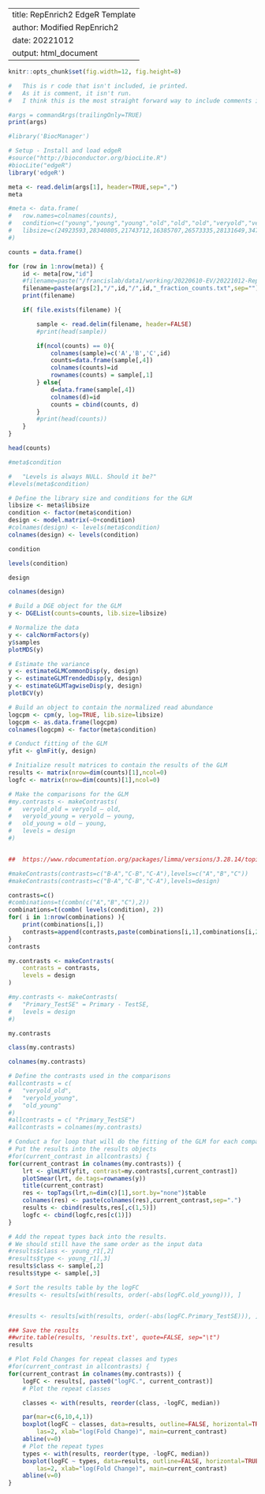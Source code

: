 
---
title: RepEnrich2 EdgeR Template
author: Modified RepEnrich2
date: 20221012
output: html_document
---

<!--

THAT MUST BE FIRST TO BE USEFUL!

-->

```r
knitr::opts_chunk$set(fig.width=12, fig.height=8) 
```


<!--

This is a comment that will only be rendered as an html comment.

Not sure what happens if output is a pdf document.

-->

```r
#	This is r code that isn't included, ie printed.
#	As it is comment, it isn't run.
#	I think this is the most straight forward way to include comments in an rmarkdown file.
```


```r
#args = commandArgs(trailingOnly=TRUE)
print(args)
```



```r
#library('BiocManager')

# Setup - Install and load edgeR
#source("http://bioconductor.org/biocLite.R")
#biocLite("edgeR")
library('edgeR')
```




```r
meta <- read.delim(args[1], header=TRUE,sep=",")
meta

#meta <- data.frame(
#	row.names=colnames(counts),
#	condition=c("young","young","young","old","old","old","veryold","veryold","veryold"),
#	libsize=c(24923593,28340805,21743712,16385707,26573335,28131649,34751164,37371774,28236419)
#)
```



```r
counts = data.frame()

for (row in 1:nrow(meta)) {
	id <- meta[row,"id"]
	#filename=paste("/francislab/data1/working/20220610-EV/20221012-RepEnrich2/out/",id,"/",id,"_fraction_counts.txt",sep="")
	filename=paste(args[2],"/",id,"/",id,"_fraction_counts.txt",sep="")
	print(filename)

	if( file.exists(filename) ){

		sample <- read.delim(filename, header=FALSE)
		#print(head(sample))

		if(ncol(counts) == 0){
			colnames(sample)=c('A','B','C',id)
			counts=data.frame(sample[,4])
			colnames(counts)=id
			rownames(counts) = sample[,1]
		} else{
			d=data.frame(sample[,4])
			colnames(d)=id
			counts = cbind(counts, d)
		}
		#print(head(counts))
	}
}

```


```r
head(counts)
```


```r
#meta$condition
```


```r
#	"Levels is always NULL. Should it be?"
#levels(meta$condition)
```


```r
# Define the library size and conditions for the GLM
libsize <- meta$libsize
condition <- factor(meta$condition)
design <- model.matrix(~0+condition)
#colnames(design) <- levels(meta$condition)
colnames(design) <- levels(condition)
```


```r
condition
```


```r
levels(condition)
```


```r
design
```


```r
colnames(design)
```


```r
# Build a DGE object for the GLM
y <- DGEList(counts=counts, lib.size=libsize)
```


```r
# Normalize the data
y <- calcNormFactors(y)
y$samples
plotMDS(y)
```


```r
# Estimate the variance
y <- estimateGLMCommonDisp(y, design)
y <- estimateGLMTrendedDisp(y, design)
y <- estimateGLMTagwiseDisp(y, design)
plotBCV(y)
```


```r
# Build an object to contain the normalized read abundance
logcpm <- cpm(y, log=TRUE, lib.size=libsize)
logcpm <- as.data.frame(logcpm)
colnames(logcpm) <- factor(meta$condition)
```


```r
# Conduct fitting of the GLM
yfit <- glmFit(y, design)
```


```r
# Initialize result matrices to contain the results of the GLM
results <- matrix(nrow=dim(counts)[1],ncol=0)
logfc <- matrix(nrow=dim(counts)[1],ncol=0)
```


```r
# Make the comparisons for the GLM
#my.contrasts <- makeContrasts(
#	veryold_old = veryold – old,
#	veryold_young = veryold – young,
#	old_young = old – young,
#	levels = design
#)


##	https://www.rdocumentation.org/packages/limma/versions/3.28.14/topics/makeContrasts

#makeContrasts(contrasts=c("B-A","C-B","C-A"),levels=c("A","B","C"))
#makeContrasts(contrasts=c("B-A","C-B","C-A"),levels=design)

contrasts=c()
#combinations=t(combn(c("A","B","C"),2))
combinations=t(combn( levels(condition), 2))
for( i in 1:nrow(combinations) ){
	print(combinations[i,])
	contrasts=append(contrasts,paste(combinations[i,1],combinations[i,2],sep="-"))
}
contrasts
```


```r
my.contrasts <- makeContrasts(
	contrasts = contrasts,
	levels = design
)

#my.contrasts <- makeContrasts(
#	"Primary_TestSE" = Primary - TestSE,
#	levels = design
#)
```


```r
my.contrasts
```


```r
class(my.contrasts)
```


```r
colnames(my.contrasts)
```


```r
# Define the contrasts used in the comparisons
#allcontrasts = c(
#	"veryold_old",
#	"veryold_young",
#	"old_young"
#)
#allcontrasts = c( "Primary_TestSE")
#allcontrasts = colnames(my.contrasts)
```



```r
# Conduct a for loop that will do the fitting of the GLM for each comparison
# Put the results into the results objects
#for(current_contrast in allcontrasts) {
for(current_contrast in colnames(my.contrasts)) {
	lrt <- glmLRT(yfit, contrast=my.contrasts[,current_contrast])
	plotSmear(lrt, de.tags=rownames(y))
	title(current_contrast)
	res <- topTags(lrt,n=dim(c)[1],sort.by="none")$table
	colnames(res) <- paste(colnames(res),current_contrast,sep=".")
	results <- cbind(results,res[,c(1,5)])
	logfc <- cbind(logfc,res[c(1)])
}
```


```r
# Add the repeat types back into the results.
# We should still have the same order as the input data
#results$class <- young_r1[,2]
#results$type <- young_r1[,3]
results$class <- sample[,2]
results$type <- sample[,3]
```


```r
# Sort the results table by the logFC
#results <- results[with(results, order(-abs(logFC.old_young))), ]


#results <- results[with(results, order(-abs(logFC.Primary_TestSE))), ]
```


```r
### Save the results
##write.table(results, 'results.txt', quote=FALSE, sep="\t")
results
```


```r
# Plot Fold Changes for repeat classes and types
#for(current_contrast in allcontrasts) {
for(current_contrast in colnames(my.contrasts)) {
	logFC <- results[, paste0("logFC.", current_contrast)]
	# Plot the repeat classes

	classes <- with(results, reorder(class, -logFC, median))

	par(mar=c(6,10,4,1))
	boxplot(logFC ~ classes, data=results, outline=FALSE, horizontal=TRUE,
		las=2, xlab="log(Fold Change)", main=current_contrast)
	abline(v=0)
	# Plot the repeat types
	types <- with(results, reorder(type, -logFC, median))
	boxplot(logFC ~ types, data=results, outline=FALSE, horizontal=TRUE,
		las=2, xlab="log(Fold Change)", main=current_contrast)
	abline(v=0)
}
```



